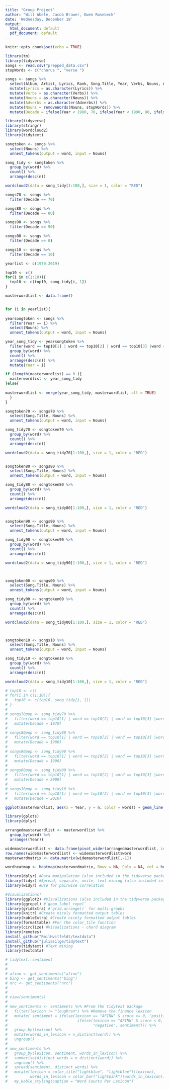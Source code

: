 ```yaml
---
title: "Group Project"
author: "Will Abele, Jacob Brawer, Owen Rosebeck"
date: 'Wednesday, December 18'
output:
  html_document: default
  pdf_document: default
---
```


```r
knitr::opts_chunk$set(echo = TRUE)
```

```r
library(tm)
library(tidyverse)
songs <- read.csv("prepped_data.csv")
stopWords <- c("chorus ", "verse ")

songs <- songs %>% 
  select(Album, Artist, Lyrics, Rank, Song.Title, Year, Verbs, Nouns, Adverbs, Word.Counts) %>%
  mutate(Lyrics = as.character(Lyrics)) %>% 
  mutate(Verbs = as.character(Verbs)) %>% 
  mutate(Nouns = as.character(Nouns)) %>% 
  mutate(Adverbs = as.character(Adverbs)) %>% 
  mutate(Nouns = removeWords(Nouns, stopWords)) %>%
  mutate(Decade = ifelse(Year < 1980, 70, ifelse(Year < 1990, 80, ifelse(Year < 2000, 90, ifelse(Year < 2010, 00, 10)))))

```


```r
library(tidyverse)
library(stringr)
library(wordcloud2)
library(tidytext)

songtoken <- songs %>%
  select(Nouns) %>%
  unnest_tokens(output = word, input = Nouns)

song_tidy <- songtoken %>% 
  group_by(word) %>%
  count() %>% 
  arrange(desc(n))

wordcloud2(data = song_tidy[1:100,], size = 1, color = "RED")
```


```r
songs70 <- songs %>%
  filter(Decade == 70)

songs80 <- songs %>%
  filter(Decade == 80)

songs90 <- songs %>%
  filter(Decade == 90)

songs00 <- songs %>%
  filter(Decade == 0)

songs10 <- songs %>%
  filter(Decade == 10)

yearlist <- c(1970:2019)

top10 <- c()
for(i in c(1:10)){
  top10 <- c(top10, song_tidy[i, 1])
}

masterwordlist <- data.frame()


for (i in yearlist){
  
yearsongtoken <- songs %>%
  filter(Year == i) %>%
  select(Nouns) %>%
  unnest_tokens(output = word, input = Nouns)

year_song_tidy <- yearsongtoken %>% 
  filter(word == top10[1] | word == top10[2] | word == top10[3] |word == top10[4] |word == top10[5] |word == top10[6] |word == top10[7] |word == top10[8] |word == top10[9] |word == top10[10]) %>%
  group_by(word) %>%
  count() %>% 
  arrange(desc(n)) %>%
  mutate(Year = i)

if (length(masterwordlist) == 0 ){
  masterwordlist <- year_song_tidy 
}else{
  
masterwordlist <- merge(year_song_tidy, masterwordlist, all = TRUE)
  }
}

```


```r

songtoken70 <- songs70 %>%
  select(Song.Title, Nouns) %>%
  unnest_tokens(output = word, input = Nouns)

song_tidy70 <- songtoken70 %>% 
  group_by(word) %>%
  count() %>% 
  arrange(desc(n))

wordcloud2(data = song_tidy70[1:100,], size = 1, color = "RED")


songtoken80 <- songs80 %>%
  select(Song.Title, Nouns) %>%
  unnest_tokens(output = word, input = Nouns)

song_tidy80 <- songtoken80 %>% 
  group_by(word) %>%
  count() %>% 
  arrange(desc(n))

wordcloud2(data = song_tidy80[1:100,], size = 1, color = "RED")


songtoken90 <- songs90 %>%
  select(Song.Title, Nouns) %>%
  unnest_tokens(output = word, input = Nouns)

song_tidy90 <- songtoken90 %>% 
  group_by(word) %>%
  count() %>% 
  arrange(desc(n))

wordcloud2(data = song_tidy90[1:100,], size = 1, color = "RED")



songtoken00 <- songs00 %>%
  select(Song.Title, Nouns) %>%
  unnest_tokens(output = word, input = Nouns)

song_tidy00 <- songtoken00 %>% 
  group_by(word) %>%
  count() %>% 
  arrange(desc(n))

wordcloud2(data = song_tidy00[1:100,], size = 1, color = "RED")



songtoken10 <- songs10 %>%
  select(Song.Title, Nouns) %>%
  unnest_tokens(output = word, input = Nouns)

song_tidy10 <- songtoken10 %>% 
  group_by(word) %>%
  count() %>% 
  arrange(desc(n))

wordcloud2(data = song_tidy10[1:100,], size = 1, color = "RED")


```


```r
# top10 <- c()
# for(i in c(1:10)){
#   top10 <- c(top10, song_tidy[i, 1])
# }
# 
# songs70pop <- song_tidy70 %>%
#   filter(word == top10[1] | word == top10[2] | word == top10[3] |word == top10[4] |word == top10[5] |word == top10[6] |word == top10[7] |word == top10[8] |word == top10[9] |word == top10[10]) %>%
#   mutate(Decade = 1970)
# 
# songs80pop <- song_tidy80 %>%
#   filter(word == top10[1] | word == top10[2] | word == top10[3] |word == top10[4] |word == top10[5] |word == top10[6] |word == top10[7] |word == top10[8] |word == top10[9] |word == top10[10]) %>%
#   mutate(Decade = 1980)
# 
# songs90pop <- song_tidy90 %>%
#   filter(word == top10[1] | word == top10[2] | word == top10[3] |word == top10[4] |word == top10[5] |word == top10[6] |word == top10[7] |word == top10[8] |word == top10[9] |word == top10[10]) %>%
#   mutate(Decade = 1990)
# 
# songs00pop <- song_tidy00 %>%
#   filter(word == top10[1] | word == top10[2] | word == top10[3] |word == top10[4] |word == top10[5] |word == top10[6] |word == top10[7] |word == top10[8] |word == top10[9] |word == top10[10]) %>%
#   mutate(Decade = 2000)
# 
# songs10pop <- song_tidy10 %>%
#   filter(word == top10[1] | word == top10[2] | word == top10[3] |word == top10[4] |word == top10[5] |word == top10[6] |word == top10[7] |word == top10[8] |word == top10[9] |word == top10[10]) %>%
#   mutate(Decade = 2010)
```



```r
ggplot(masterwordlist, aes(x = Year, y = n, color = word)) + geom_line()

```
```r
library(gplots)
library(dplyr)

arrangedmasterwordlist <- masterwordlist %>%
  group_by(word) %>%
  arrange((Year))

widemasterwordlist <- data.frame(pivot_wider(arrangedmasterwordlist, id_cols = word, names_from = Year, values_from = n))
row.names(widemasterwordlist) <- widemasterwordlist$word
masterwordmatrix <- data.matrix(widemasterwordlist[,-1])

wordheatmap <- heatmap(masterwordmatrix, Rowv = NA, Colv = NA, col = heat.colors(256), scale = "column", margins = c(5, 10))
```
```r
library(dplyr) #Data manipulation (also included in the tidyverse package)
library(tidyr) #Spread, separate, unite, text mining (also included in the tidyverse package)
library(widyr) #Use for pairwise correlation

#Visualizations!
library(ggplot2) #Visualizations (also included in the tidyverse package)
library(ggrepel) #`geom_label_repel`
library(gridExtra) #`grid.arrange()` for multi-graphs
library(knitr) #Create nicely formatted output tables
library(kableExtra) #Create nicely formatted output tables
library(formattable) #For the color_tile function
library(circlize) #Visualizations - chord diagram
library(remotes)
install_github("EmilHvitfeldt/textdata")
install_github("juliasilge/tidytext")
library(tidytext) #Text mining
library(textdata)

# tidytext::sentiment
# 
# 
# afinn <- get_sentiments("afinn")
# bing <- get_sentiments("bing")
# nrc <- get_sentiments("nrc")
# 
# 
# view(sentiments)
# 
# new_sentiments <- sentiments %>% #From the tidytext package
#   filter(lexicon != "loughran") %>% #Remove the finance lexicon
#   mutate( sentiment = ifelse(lexicon == "AFINN" & score >= 0, "positive",
#                               ifelse(lexicon == "AFINN" & score < 0,
#                                      "negative", sentiment))) %>%
#   group_by(lexicon) %>%
#   mutate(words_in_lexicon = n_distinct(word)) %>%
#   ungroup()
# 
# new_sentiments %>%
#   group_by(lexicon, sentiment, words_in_lexicon) %>%
#   summarise(distinct_words = n_distinct(word)) %>%
#   ungroup() %>%
#   spread(sentiment, distinct_words) %>%
#   mutate(lexicon = color_tile("lightblue", "lightblue")(lexicon),
#          words_in_lexicon = color_bar("lightpink")(words_in_lexicon)) %>%
#   my_kable_styling(caption = "Word Counts Per Lexicon")



```











